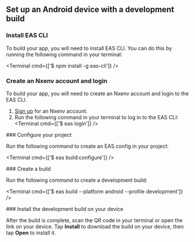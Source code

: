 

## Set up an Android device with a development build

<BuildEnvironmentSwitch />

<Step label="1">

### Install EAS CLI

To build your app, you will need to install EAS CLI. You can do this by running the following command in your terminal:

<Terminal cmd={['$ npm install -g eas-cli']} />

</Step>

<Step label="2">

### Create an Nxenv account and login

To build your app, you will need to create an Nxenv account and login to the EAS CLI.

1. [Sign up](https://nxenv.dev/signup) for an Nxenv account.
2. Run the following command in your terminal to log in to the EAS CLI:
   <Terminal cmd={['$ eas login']} />

</Step>

<Step label="3">
### Configure your project

Run the following command to create an EAS config in your project:

<Terminal cmd={['$ eas build:configure']} />

</Step>

<Step label="4">
### Create a build

Run the following command to create a development build:

<Terminal cmd={['$ eas build --platform android --profile development']} />
</Step>

<Step label="5">
### Install the development build on your device

After the build is complete, scan the QR code in your terminal or open the link on your device. Tap **Install** to download the build on your device, then tap **Open** to install it.

</Step>
